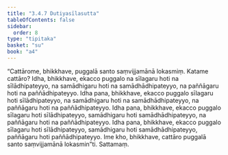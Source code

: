 ```yaml
---
title: "3.4.7 Dutiyasīlasutta"
tableOfContents: false
sidebar:
  order: 8
type: "tipitaka"
basket: "su"
book: "a4"
---
```



<DynamicBreadcrumb />

<Division number="137" book="a4">

<Paragraph number="861" book="a4">
“Cattārome, bhikkhave, puggalā santo saṃvijjamānā lokasmiṃ. Katame cattāro? Idha, bhikkhave, ekacco puggalo na sīlagaru hoti na sīlādhipateyyo, na samādhigaru hoti na samādhādhipateyyo, na paññāgaru hoti na paññādhipateyyo.
</Paragraph>

<Paragraph number="862" book="a4">
Idha pana, bhikkhave, ekacco puggalo sīlagaru hoti sīlādhipateyyo, na samādhigaru hoti na samādhādhipateyyo, na paññāgaru hoti na paññādhipateyyo.
</Paragraph>

<Paragraph number="863" book="a4">
Idha pana, bhikkhave, ekacco puggalo sīlagaru hoti sīlādhipateyyo, samādhigaru hoti samādhādhipateyyo, na paññāgaru hoti na paññādhipateyyo.
</Paragraph>

<Paragraph number="864" book="a4">
Idha pana, bhikkhave, ekacco puggalo sīlagaru hoti sīlādhipateyyo, samādhigaru hoti samādhādhipateyyo, paññāgaru hoti paññādhipateyyo. Ime kho, bhikkhave, cattāro puggalā santo saṃvijjamānā lokasmin”ti.

</Paragraph>
</Division>

<Paragraph number="865" type="center" book="a4">
Sattamaṃ.
</Paragraph>